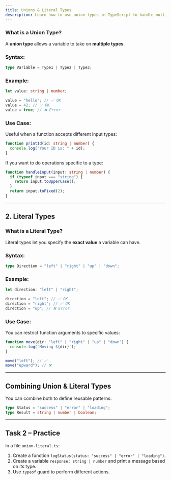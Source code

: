 ```yaml
---
title: Unions & Literal Types
description: Learn how to use union types in TypeScript to handle multiple data types effectively.
---
```


### What is a Union Type?

A **union type** allows a variable to take on **multiple types**.

### Syntax:

```ts
type Variable = Type1 | Type2 | Type3;
```

### Example:

```ts
let value: string | number;

value = "hello"; // ✅ OK
value = 42; // ✅ OK
value = true; // ❌ Error
```

### Use Case:

Useful when a function accepts different input types:

```ts
function printId(id: string | number) {
  console.log("Your ID is: " + id);
}
```

If you want to do operations specific to a type:

```ts
function handleInput(input: string | number) {
  if (typeof input === "string") {
    return input.toUpperCase();
  }
  return input.toFixed(2);
}
```

---

## 2. Literal Types

### What is a Literal Type?

Literal types let you specify the **exact value** a variable can have.

### Syntax:

```ts
type Direction = "left" | "right" | "up" | "down";
```

### Example:

```ts
let direction: "left" | "right";

direction = "left"; // ✅ OK
direction = "right"; // ✅ OK
direction = "up"; // ❌ Error
```

### Use Case:

You can restrict function arguments to specific values:

```ts
function move(dir: "left" | "right" | "up" | "down") {
  console.log(`Moving ${dir}`);
}

move("left"); // ✅
move("upward"); // ❌
```

---

## Combining Union & Literal Types

You can combine both to define reusable patterns:

```ts
type Status = "success" | "error" | "loading";
type Result = string | number | boolean;
```

---

## Task 2 – Practice

In a file `union-literal.ts`:

1. Create a function `logStatus(status: "success" | "error" | "loading")`.
2. Create a variable `response: string | number` and print a message based on its type.
3. Use `typeof` guard to perform different actions.
